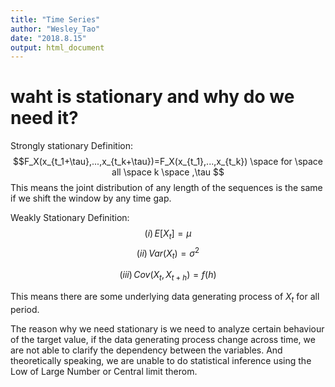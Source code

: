 ```yaml
---
title: "Time Series"
author: "Wesley_Tao"
date: "2018.8.15"
output: html_document
---
```


# waht is stationary and why do we need it?
Strongly stationary Definition:
$$F_X(x_{t_1+\tau},...,x_{t_k+\tau})=F_X(x_{t_1},...,x_{t_k}) \space for \space all \space k \space ,\tau $$
This means the joint distribution of any length of the sequences is the same if we shift the window by any time gap.

Weakly Stationary Definition:
$$ (i) \, E[X_t]=\mu $$
$$ (ii) \, Var(X_t)=\sigma^2 $$

$$(iii) \, Cov(X_t,X_{t+h})=f(h)$$

This means there are some underlying data generating process of $X_t$ for all period.

The reason why we need stationary is we need to analyze certain behaviour of the target value, if the data generating process change across time, we are not able to clarify the dependency between the variables. And theoretically speaking, we are unable to do statistical inference using the Low of Large Number or Central limit therom.



